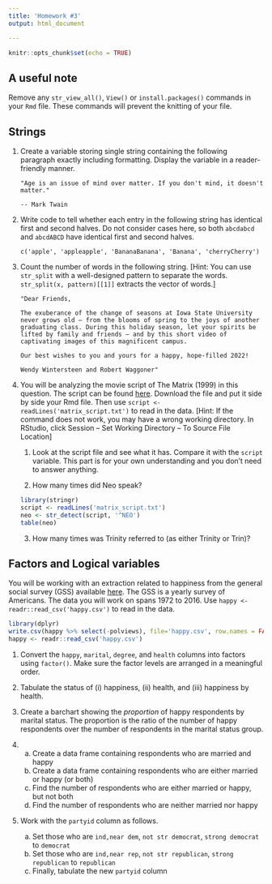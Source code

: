 ```yaml
---
title: 'Homework #3'
output: html_document

---
```


```r
knitr::opts_chunk$set(echo = TRUE)
```

## A useful note
Remove any `str_view_all()`, `View()` or `install.packages()` commands in your `Rmd` file. These commands will prevent the knitting of your file. 

## Strings
1.  Create a variable storing single string containing the following paragraph exactly including formatting. Display the variable in a reader-friendly manner.
    
      ```
      "Age is an issue of mind over matter. If you don't mind, it doesn't matter."
      
      -- Mark Twain
      ```

2. Write code to tell whether each entry in the following string has identical first and second halves. Do not consider cases here, so both `abcdabcd` and `abcdABCD` have identical first and second halves.

    ```
    c('apple', 'appleapple', 'BananaBanana', 'Banana', 'cherryCherry')
    ```

3. Count the number of words in the following string. [Hint: You can use `str_split` with a well-designed pattern to separate the words. `str_split(x, pattern)[[1]]` extracts the vector of words.]

    ```
    "Dear Friends,

    The exuberance of the change of seasons at Iowa State University never grows old — from the blooms of spring to the joys of another graduating class. During this holiday season, let your spirits be lifted by family and friends — and by this short video of captivating images of this magnificent campus.
    
    Our best wishes to you and yours for a happy, hope-filled 2022!

    Wendy Wintersteen and Robert Waggoner"

    ```

4. You will be analyzing the movie script of The Matrix (1999) in this question. The script can be found [here](....). Download the file and put it side by side your Rmd file. Then use `script <- readLines('matrix_script.txt')` to read in the data. [Hint: If the command does not work, you may have a wrong working directory. In RStudio, click Session -- Set Working Directory -- To Source File Location]
    
    1. Look at the script file and see what it has. Compare it with the `script` variable. This part is for your own understanding and you don't need to answer anything.
    
    2. How many times did Neo speak?
    
    ```r
    library(stringr)
    script <- readLines('matrix_script.txt')
    neo <- str_detect(script, '^NEO')
    table(neo)
    ```
    
    3. How many times was Trinity referred to (as either Trinity or Trin)?
    
    
## Factors and Logical variables

You will be working with an extraction related to happiness from the general social survey (GSS) available [here](happy.csv). The GSS is a yearly survey of Americans. The data you will work on spans 1972 to 2016.
Use `happy <- readr::read_csv('happy.csv')` to read in the data.

```r
library(dplyr)
write.csv(happy %>% select(-polviews), file='happy.csv', row.names = FALSE)
happy <- readr::read_csv('happy.csv')
```

1. Convert the `happy`, `marital`, `degree`, and `health` columns into factors using `factor()`. Make sure the factor levels are arranged in a meaningful order.

2. Tabulate the status of (i) happiness, (ii) health, and (iii) happiness by health.

3. Create a barchart showing the *proportion* of happy respondents by marital status. The proportion is the ratio of the number of happy respondents over the number of respondents in the marital status group.

4. 
    a. Create a data frame containing respondents who are married and happy
    a. Create a data frame containing respondents who are either married or happy (or both)
    a. Find the number of respondents who are either married or happy, but not both
    a. Find the number of respondents who are neither married nor happy

5. Work with the `partyid` column as follows. 
    a. Set those who are `ind,near dem`, `not str democrat`, `strong democrat` to `democrat`
    a. Set those who are `ind,near rep`, `not str republican`, `strong republican` to `republican`
    a. Finally, tabulate the new `partyid` column